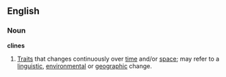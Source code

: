 ==English==
===Noun===
'''clines'''
#[[trait|Trait]]s that changes continuously over [[time]] and/or [[space]]; may refer to a [[linguistic]], [[environmental]] or [[geographic]] change.